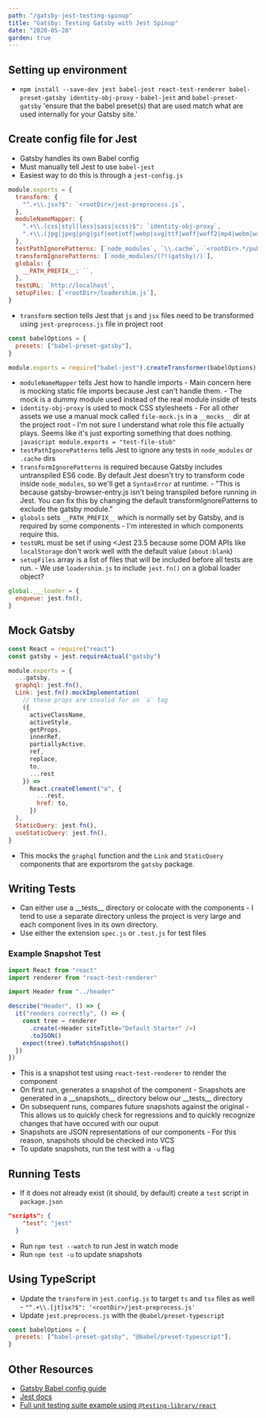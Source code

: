 ```yaml
---
path: "/gatsby-jest-testing-spinup"
title: "Gatsby: Testing Gatsby with Jest Spinup"
date: "2020-05-28"
garden: true
---
```


## Setting up environment

- `npm install --save-dev jest babel-jest react-test-renderer babel-preset-gatsby identity-obj-proxy` - `babel-jest` and `babel-preset-gatsby` 'ensure that the babel preset(s) that are used match what are used internally for your Gatsby site.'

## Create config file for Jest

- Gatsby handles its own Babel config
- Must manually tell Jest to use `babel-jest`
- Easiest way to do this is through a `jest-config.js`

```javascript
module.exports = {
  transform: {
    "^.+\\.jsx?$": `<rootDir>/jest-preprocess.js`,
  },
  moduleNameMapper: {
    ".+\\.(css|styl|less|sass|scss)$": `identity-obj-proxy`,
    ".+\\.(jpg|jpeg|png|gif|eot|otf|webp|svg|ttf|woff|woff2|mp4|webm|wav|mp3|m4a|aac|oga)$": `<rootDir>/__mocks__/file-mock.js`,
  },
  testPathIgnorePatterns: [`node_modules`, `\\.cache`, `<rootDir>.*/public`],
  transformIgnorePatterns: [`node_modules/(?!(gatsby)/)`],
  globals: {
    __PATH_PREFIX__: ``,
  },
  testURL: `http://localhost`,
  setupFiles: [`<rootDir>/loadershim.js`],
}
```

- `transform` section tells Jest that `js` and `jsx` files need to be transformed using `jest-preprocess.js` file in project root

```javascript
const babelOptions = {
  presets: ["babel-preset-gatsby"],
}

module.exports = require("babel-jest").createTransformer(babelOptions)
```

- `moduleNameMapper` tells Jest how to handle imports - Main concern here is mocking static file imports because Jest can't handle them. - The mock is a dummy module used instead of the real module inside of tests
- `identity-obj-proxy` is used to mock CSS stylesheets - For all other assets we use a manual mock called `file-mock.js` in a `__mocks__` dir at the project root - I'm not sure I understand what role this file actually plays. Seems like it's just exporting something that does nothing.
  `javascript module.exports = "test-file-stub"`
- `testPathIgnorePatterns` tells Jest to ignore any tests in `node_modules` or `.cache` dirs
- `transformIgnorePatterns` is required because Gatsby includes untranspiled ES6 code. By default Jest doesn't try to transform code inside `node_modules`, so we'll get a `SyntaxError` at runtime. - "This is because gatsby-browser-entry.js isn’t being transpiled before running in Jest. You can fix this by changing the default transformIgnorePatterns to exclude the gatsby module."
- `globals` sets `__PATH_PREFIX__` which is normally set by Gatsby, and is required by some components - I'm interested in which components require this.
- `testURL` must be set if using <Jest 23.5 because some DOM APIs like `localStorage` don't work well with the default value (`about:blank`)
- `setupFiles` array is a list of files that will be included before all tests are run. - We use `loadershim.js` to include `jest.fn()` on a global loader object?

```javascript
global.___loader = {
  enqueue: jest.fn(),
}
```

## Mock Gatsby

```javascript
const React = require("react")
const gatsby = jest.requireActual("gatsby")

module.exports = {
  ...gatsby,
  graphql: jest.fn(),
  Link: jest.fn().mockImplementation(
    // these props are invalid for an `a` tag
    ({
      activeClassName,
      activeStyle,
      getProps,
      innerRef,
      partiallyActive,
      ref,
      replace,
      to,
      ...rest
    }) =>
      React.createElement("a", {
        ...rest,
        href: to,
      })
  ),
  StaticQuery: jest.fn(),
  useStaticQuery: jest.fn(),
}
```

- This mocks the `graphql` function and the `Link` and `StaticQuery` components that are exportsrom the `gatsby` package.

## Writing Tests

- Can either use a \_\_tests\_\_ directory or colocate with the components - I tend to use a separate directory unless the project is very large and each component lives in its own directory.
- Use either the extension `spec.js` or `.test.js` for test files

### Example Snapshot Test

```javascript
import React from "react"
import renderer from "react-test-renderer"

import Header from "../header"

describe("Header", () => {
  it("renders correctly", () => {
    const tree = renderer
      .create(<Header siteTitle="Default Starter" />)
      .toJSON()
    expect(tree).toMatchSnapshot()
  })
})
```

- This is a snapshot test using `react-test-renderer` to render the component
- On first run, generates a snapshot of the component - Snapshots are generated in a \_\_snapshots\_\_ directory below our \_\_tests\_\_ directory
- On subsequent runs, compares future snapshots against the original - This allows us to quickly check for regressions and to quickly recognize changes that have occured with our ouput
- Snapshots are JSON representations of our components - For this reason, snapshots should be checked into VCS
- To update snapshots, run the test with a `-u` flag

## Running Tests

- If it does not already exist (it should, by default) create a `test` script in `package.json`

```json
"scripts": {
    "test": "jest"
  }
```

- Run `npm test --watch` to run Jest in watch mode
- Run `npm test -u` to update snapshots

## Using TypeScript

- Update the `transform` in `jest.config.js` to target `ts` and `tsx` files as well - `"^.+\\.[jt]sx?$": '<rootDir>/jest-preprocess.js'`
- Update `jest.preprocess.js` with the `@babel/preset-typescript`

```javascript
const babelOptions = {
  presets: ["babel-preset-gatsby", "@babel/preset-typescript"],
}
```

## Other Resources

- [Gatsby Babel config guide](https://www.gatsbyjs.org/docs/babel)
- [Jest docs](https://jestjs.io/docs/en/getting-started)
- [Full unit testing suite example using `@testing-library/react`](https://github.com/gatsbyjs/gatsby/tree/master/examples/using-jest)
